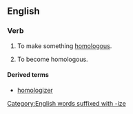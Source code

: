==English==

===Verb===
{{en-verb}}

# {{lb|en|transitive}} To make something [[homologous]].
# {{lb|en|intransitive}} To become homologous.

====Derived terms====
* [[homologizer]]

[[Category:English words suffixed with -ize]]